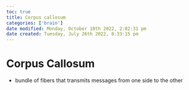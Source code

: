 ```yaml
---
toc: true
title: Corpus callosum
categories: ['brain']
date modified: Monday, October 10th 2022, 2:02:31 pm
date created: Tuesday, July 26th 2022, 8:33:15 pm
---
```


# Corpus Callosum
- bundle of fibers that transmits messages from one side to the other



